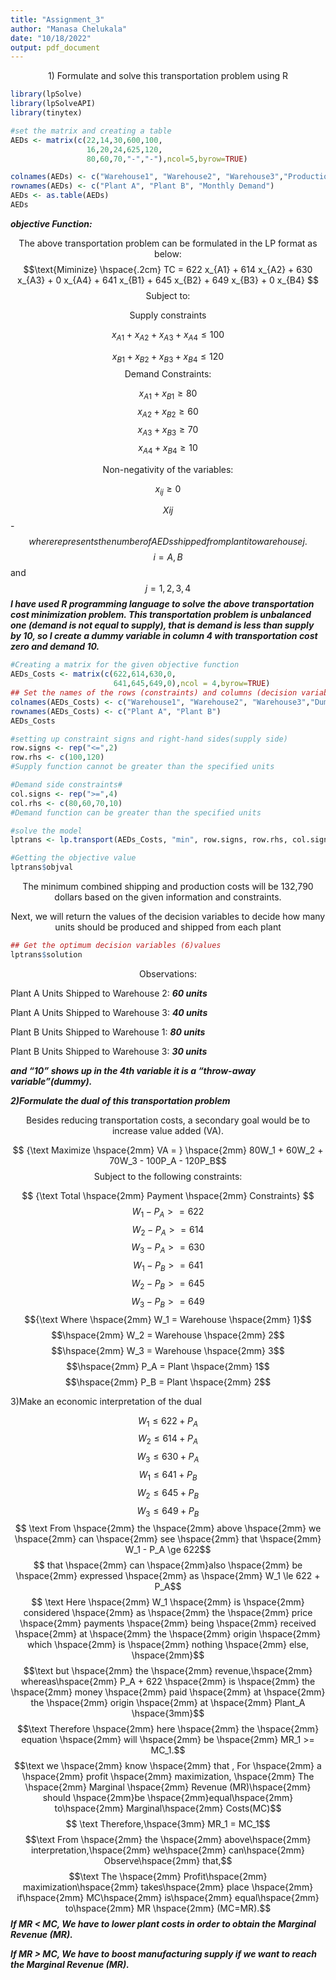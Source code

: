 ---
title: "Assignment_3"
author: "Manasa Chelukala"
date: "10/18/2022"
output: pdf_document
---

$$ \text{1) Formulate and solve this transportation problem using R} $$
```{r}
library(lpSolve)
library(lpSolveAPI)
library(tinytex)
```

```{r}
#set the matrix and creating a table
AEDs <- matrix(c(22,14,30,600,100,
                 16,20,24,625,120,
                 80,60,70,"-","-"),ncol=5,byrow=TRUE)

colnames(AEDs) <- c("Warehouse1", "Warehouse2", "Warehouse3","Production cost","Production Capacity")
rownames(AEDs) <- c("Plant A", "Plant B", "Monthly Demand")
AEDs <- as.table(AEDs)
AEDs
```
***objective Function:***

$$ \text{The above transportation problem can be formulated in the LP format as below:} $$
$$\text{Miminize} \hspace{.2cm} TC = 622 x_{A1} + 614 x_{A2} + 630 x_{A3} + 0 x_{A4} + 641 x_{B1} + 645 x_{B2} + 649 x_{B3} + 0 x_{B4} $$
$$ \text{Subject to:} $$

$$ \text{Supply constraints} $$

$$  x_{A1} + x_{A2} + x_{A3} + x_{A4}  \le 100 $$ 

$$  x_{B1} + x_{B2} + x_{B3} + x_{B4} \le 120 $$
$$ \text{Demand Constraints:} $$

$$  x_{A1} + x_{B1} \ge 80 $$ 
$$  x_{A2} + x_{B2} \ge 60 $$ 
$$  x_{A3} + x_{B3} \ge 70 $$ 
$$  x_{A4} + x_{B4} \ge 10 $$ 

$$ \text{Non-negativity of the variables:} $$

$$  x_{ij} \ge 0 $$ 

$$ Xij $$ - $$ where represents the number of AEDs shipped from plant i to warehouse j.$$
$$ i = A,B   $$
and
$$  j =1,2,3,4 $$
***I have used R programming language to solve the above transportation cost minimization problem. 
This transportation problem is unbalanced one (demand is not equal to supply), that is demand is less than supply by 10,
so I create a dummy variable in column 4 with transportation cost zero and demand 10.***
 
```{r}
#Creating a matrix for the given objective function
AEDs_Costs <- matrix(c(622,614,630,0,
                       641,645,649,0),ncol = 4,byrow=TRUE)
## Set the names of the rows (constraints) and columns (decision variables)
colnames(AEDs_Costs) <- c("Warehouse1", "Warehouse2", "Warehouse3","Dummy")
rownames(AEDs_Costs) <- c("Plant A", "Plant B")
AEDs_Costs
```

 
```{r}
#setting up constraint signs and right-hand sides(supply side)
row.signs <- rep("<=",2)
row.rhs <- c(100,120)
#Supply function cannot be greater than the specified units

#Demand side constraints#
col.signs <- rep(">=",4)
col.rhs <- c(80,60,70,10)
#Demand function can be greater than the specified units
```

```{r}
#solve the model
lptrans <- lp.transport(AEDs_Costs, "min", row.signs, row.rhs, col.signs, col.rhs)
```

```{r}
#Getting the objective value
lptrans$objval
```
$$ \text{The minimum combined shipping and production costs will be 132,790 dollars based on the given information and constraints.} $$

$$ \text{Next, we will return the values of the decision variables to decide how many units should
be produced and shipped from each plant} $$
```{r}
## Get the optimum decision variables (6)values
lptrans$solution
```
$$ \text{Observations:} $$

Plant A Units Shipped to Warehouse 2: ***60 units ***

Plant A Units Shipped to Warehouse 3: ***40 units***

Plant B Units Shipped to Warehouse 1: ***80 units*** 

Plant B Units Shipped to Warehouse 3: ***30 units***

***and  “10” shows up in the 4th variable it is a “throw-away variable”(dummy).***

***2)Formulate the dual of this transportation problem***

$$ \text{Besides reducing transportation costs, a secondary goal would be to increase value added (VA).} $$

$$ {\text Maximize \hspace{2mm} VA = } \hspace{2mm} 80W_1 + 60W_2 + 70W_3 - 100P_A - 120P_B$$
$$ \text {Subject to the following constraints:} $$

$$ {\text Total \hspace{2mm} Payment \hspace{2mm} Constraints} $$
$$ W_1 - P_A >= 622 $$
$$ W_2 - P_A >= 614$$
$$ W_3 - P_A >= 630$$
$$ W_1 - P_B >= 641$$
$$ W_2 - P_B >= 645$$
$$ W_3 - P_B >= 649$$
\newline
$${\text Where \hspace{2mm} W_1 = Warehouse \hspace{2mm} 1}$$
$$\hspace{2mm} W_2 = Warehouse \hspace{2mm} 2$$
$$\hspace{2mm} W_3 = Warehouse \hspace{2mm} 3$$
$$\hspace{2mm} P_A = Plant \hspace{2mm} 1$$
$$\hspace{2mm} P_B = Plant \hspace{2mm} 2$$
\newline

3)Make an economic interpretation of the dual

$$W_1 \le 622 + P_A $$
$$W_2 \le 614 + P_A $$
$$W_3 \le 630 + P_A $$
$$W_1 \le 641 + P_B$$
$$W_2 \le 645 + P_B$$
$$W_3 \le 649 + P_B$$
\newline
$$ \text From \hspace{2mm} the \hspace{2mm} above \hspace{2mm} we \hspace{2mm} can \hspace{2mm}  see \hspace{2mm} that \hspace{2mm} W_1 - P_A \ge 622$$
\newline
$$ that \hspace{2mm} can \hspace{2mm}also \hspace{2mm} be \hspace{2mm} expressed \hspace{2mm} as \hspace{2mm} W_1 \le 622 + P_A$$
\newline
$$ \text Here \hspace{2mm} W_1 \hspace{2mm} is \hspace{2mm} considered \hspace{2mm} as \hspace{2mm} the \hspace{2mm} price \hspace{2mm} payments \hspace{2mm} being \hspace{2mm} received \hspace{2mm} at \hspace{2mm} the \hspace{2mm} origin \hspace{2mm} which \hspace{2mm} is \hspace{2mm} nothing \hspace{2mm} else, \hspace{2mm}$$ 
$$\text but \hspace{2mm} the \hspace{2mm} revenue,\hspace{2mm} whereas\hspace{2mm} P_A + 622 \hspace{2mm} is \hspace{2mm} the \hspace{2mm} money \hspace{2mm} paid \hspace{2mm} at \hspace{2mm} the \hspace{2mm} origin \hspace{2mm} at \hspace{2mm} Plant_A \hspace{3mm}$$
\newline
$$\text Therefore \hspace{2mm}  here \hspace{2mm} the \hspace{2mm} equation \hspace{2mm} will \hspace{2mm} be \hspace{2mm} MR_1 >= MC_1.$$
\newline
$$\text we \hspace{2mm}  know \hspace{2mm} that , For \hspace{2mm} a \hspace{2mm} profit \hspace{2mm} maximization, \hspace{2mm} The \hspace{2mm} Marginal \hspace{2mm} Revenue (MR)\hspace{2mm} should \hspace{2mm}be \hspace{2mm}equal\hspace{2mm} to\hspace{2mm} Marginal\hspace{2mm} Costs(MC)$$
\newline
$$ \text Therefore,\hspace{3mm}
MR_1 = MC_1$$
\newline
$$\text From \hspace{2mm} the \hspace{2mm} above\hspace{2mm} interpretation,\hspace{2mm} we\hspace{2mm} can\hspace{2mm} Observe\hspace{2mm} that,$$
$$\text The \hspace{2mm} Profit\hspace{2mm} maximization\hspace{2mm} takes\hspace{2mm} place \hspace{2mm} if\hspace{2mm} MC\hspace{2mm} is\hspace{2mm} equal\hspace{2mm} to\hspace{2mm} MR \hspace{2mm} (MC=MR).$$
\newline
***If MR < MC, We have to  lower plant costs in order to obtain the Marginal Revenue (MR).***
  
 \vspace{1mm}
 ***If MR > MC, We have to  boost manufacturing supply if we want to reach the Marginal Revenue (MR).***


